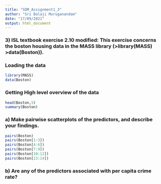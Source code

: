 ```yaml
---
title: "SDM_Assignment1_3"
author: "Sri Balaji Muruganandam"
date: "17/09/2021"
output: html_document
---
```


### 3) ISL textbook exercise 2.10 modified: This exercise concerns the boston housing data in the MASS library (>library(MASS) >data(Boston)).

### Loading the data
```r
library(MASS)
data(Boston)
```

### Getting High level overview of the data
```r
head(Boston,5)
summary(Boston)
```

### a) Make pairwise scatterplots of the predictors, and describe your findings.
```r
pairs(Boston)
pairs(Boston[1:3])
pairs(Boston[4:6])
pairs(Boston[7:9])
pairs(Boston[10:12])
pairs(Boston[13:14])
```

### b) Are any of the predictors associated with per capita crime rate?
